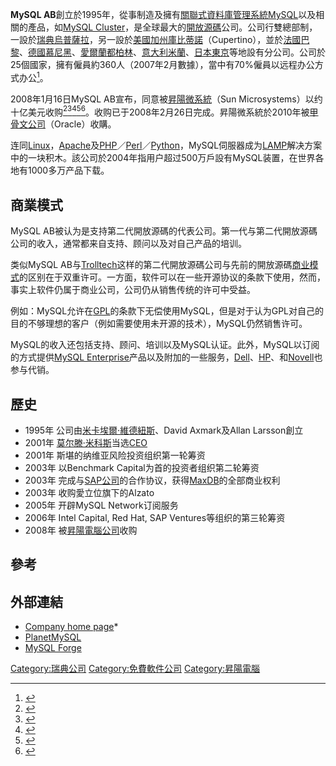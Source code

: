 {{Infobox_Company 
|  company_name   = MySQL AB 
|  company_type   = 私人 
|  company_logo   =  [[File:Database-mysql.svg|90px]]
|  company_slogan = To make superior data management available and affordable for all 
|  foundation     = 1995 
|  location       = 瑞典烏普薩拉及美國加州庫比蒂諾 
|  key_people     = [[莫尔滕·米科斯|莫尔滕·米科斯]], CEO<br />Dennis Wolf CFO and EVP<br />[[Mark_C._Burton|Mark C. Burton]], EVP Sales<br /> [[Zack_Urlocker|Zack Urlocker]], EVP Products<br />[[Kaj_Arnö|Kaj Arnö]], VP Open Source Community Relations<br />[[Ulf_Sandberg|Ulf Sandberg]], SVP Worldwide Services<br />Clint Smith, VP General Counsel<br />[[Larry_Stefonic|Larry Stefonic]], SVP Asia Pacific<br />[[Kevin_Harvey|Kevin Harvey]], Chairman<br />[[米卡埃尔·维德纽斯|米卡埃尔·维德纽斯]], Founder<br /> [[David_Axmark|David Axmark]], Founder
|  num_employees  = ~360 (2007年2月) 
|  industry       = [[電腦軟件|電腦軟件]], [[資訊科技|資訊科技]]
|  products       = [[MySQL_Server|MySQL Server]]<br />[[MySQL_Cluster|MySQL Cluster]]<br />[[MySQL_Enterprise|MySQL Enterprise]]<br />[[MySQL_Workbench|MySQL Workbench]] 
|  homepage       = [http://www.mysql.com/ www.mysql.com]
|  revenue        = $4千萬 ( [http://news.com.com/MySQL+fills+Oracle-consumed+hole+in+database+-+page+2/2100-1012_3-6058930-2.html CNET News.com], 2006 )
}}
'''MySQL AB'''創立於1995年，從事制造及擁有[[關聯式資料庫管理系統|關聯式資料庫管理系統]][[MySQL|MySQL]]以及相關的產品，如[[MySQL_Cluster|MySQL Cluster]]，是全球最大的[[開放源碼|開放源碼]]公司。公司行雙總部制，一設於[[瑞典|瑞典]][[烏普薩拉|烏普薩拉]]，另一設於[[美國|美國]][[加州|加州]][[庫比蒂諾_(加利福尼亞州)|庫比蒂諾]]（Cupertino），並於[[法國|法國]][[巴黎|巴黎]]、[[德國|德國]][[慕尼黑|慕尼黑]]、[[愛爾蘭|愛爾蘭]][[都柏林|都柏林]]、[[意大利|意大利]][[米蘭|米蘭]]、[[日本|日本]][[東京|東京]]等地設有分公司。公司於25個國家，擁有僱員約360人（2007年2月數據），當中有70%僱員以远程办公方式办公<ref>{{Cite web |url=http://money.cnn.com/2006/05/31/magazines/fortune/mysql_greatteams_fortune/index.htm |title=存档副本 |accessdate=2008-01-17 |archive-date=2010-04-13 |archive-url=https://web.archive.org/web/20100413085723/http://money.cnn.com/2006/05/31/magazines/fortune/mysql_greatteams_fortune/index.htm |dead-url=no }}</ref>。

2008年1月16日MySQL AB宣布，同意被[[昇陽微系統|昇陽微系統]]（Sun Microsystems）以约十亿美元收购<ref>{{cite web |author=Jonathan Schwartz |title=Helping Dolphins Fly |publisher=[[Sun_Microsystems|Sun Microsystems]] |url=http://blogs.sun.com/jonathan/entry/winds_of_change_are_blowing |accessdate=2008-01-16 |deadurl=yes |archiveurl=https://web.archive.org/web/20080117152758/http://blogs.sun.com/jonathan/entry/winds_of_change_are_blowing |archivedate=2008-01-17 }}</ref><ref>{{Cite web |url=http://blogs.mysql.com/kaj/2008/01/16/sun-acquires-mysql/ |title=Sun acquires MySQL |publisher=MySQL AB |date=2008-01-16 |accessdate=2008-01-16 |deadurl=yes |archiveurl=https://web.archive.org/web/20080117020441/http://blogs.mysql.com/kaj/2008/01/16/sun-acquires-mysql/ |archivedate=2008-01-17 }}</ref><ref>{{cite web |title=Sun to Acquire MySQL |publisher='''MySQL AB''' |url=http://mysql.com/news-and-events/sun-to-acquire-mysql.html |accessdate=2008-01-16 |deadurl=yes |archiveurl=https://web.archive.org/web/20110718044718/http://mysql.com/news-and-events/sun-to-acquire-mysql.html |archivedate=2011-07-18 }}</ref><ref>{{cite web |title=Investor Relations - FAQ |publisher=[[Sun_Microsystems|Sun Microsystems]] |url=http://www.sun.com/aboutsun/investor/faq/index.jsp#14 |accessdate=2008-01-16 |archive-date=2009-03-22 |archive-url=https://web.archive.org/web/20090322011007/http://www.sun.com/aboutsun/investor/faq/index.jsp#14 |dead-url=no }}</ref><ref>{{cite web 
 |title=MySQL blogs: Sun acquires MySQL 
 |url=http://blogs.mysql.com/kaj/sun-acquires-mysql.html/ 
 |deadurl=yes 
 |archiveurl=https://web.archive.org/web/20080117145001/http://blogs.mysql.com/kaj/sun-acquires-mysql.html/ 
 |archivedate=2008-01-17 
 |accessdate=2008-01-17 
 }}</ref>。收购已于2008年2月26日完成。昇陽微系統於2010年被[[甲骨文公司|甲骨文公司]]（Oracle）收購。

连同[[Linux|Linux]]，[[Apache_HTTP_Server|Apache]]及[[PHP|PHP]]／[[Perl|Perl]]／[[Python|Python]]，MySQL伺服器成为[[LAMP|LAMP]]解决方案中的一块积木。該公司於2004年指用户超过500万戶設有MySQL装置，在世界各地有1000多万产品下载。

== 商業模式 ==
MySQL AB被认为是支持第二代開放源碼的代表公司。第一代与第二代開放源碼公司的收入，通常都来自支持、顾问以及对自己产品的培训。

类似MySQL AB与[[Trolltech|Trolltech]]这样的第二代開放源碼公司与先前的開放源碼[[商业模式|商业模式]]的区别在于双重许可。一方面，软件可以在一些开源协议的条款下使用，然而，事实上软件仍属于商业公司，公司仍从销售传统的许可中受益。

例如：MySQL允许在[[GPL|GPL]]的条款下无偿使用MySQL，但是对于认为GPL对自己的目的不够理想的客户（例如需要使用未开源的技术），MySQL仍然销售许可。

MySQL的收入还包括支持、顾问、培训以及MySQL认证。此外，MySQL以订阅的方式提供[[MySQL_Enterprise|MySQL Enterprise]]产品以及附加的一些服务，[[Dell|Dell]]、[[HP|HP]]、和[[Novell|Novell]]也参与代销。

== 歷史 ==
* 1995年 公司由[[米卡埃爾·維德紐斯|米卡埃爾·維德紐斯]]、David Axmark及Allan Larsson創立
* 2001年 [[莫尔滕·米科斯|莫尔滕·米科斯]]当选[[CEO|CEO]]
* 2001年 斯堪的纳维亚风险投资组织第一轮筹资
* 2003年 以Benchmark Capital为首的投资者组织第二轮筹资
* 2003年 完成与[[SAP公司|SAP公司]]的合作协议，获得[[MaxDB|MaxDB]]的全部商业权利
* 2003年 收购愛立位旗下的Alzato
* 2005年 开辟MySQL Network订阅服务
* 2006年 Intel Capital, Red Hat, SAP Ventures等组织的第三轮筹资
* 2008年 被[[Sun|昇陽電腦公司]]收购

== 參考 ==
{{reflist}}

== 外部連結 ==
*[http://www.mysql.com Company home page]*{{Wayback|url=http://www.mysql.com/ |date=20051013061822 }}
*[http://www.planetmysql.org PlanetMySQL]{{Wayback|url=http://www.planetmysql.org/ |date=20090224134108 }}
*[https://web.archive.org/web/20120731021100/http://forge.mysql.com/ MySQL Forge]

[[Category:瑞典公司|Category:瑞典公司]]
[[Category:免費軟件公司|Category:免費軟件公司]]
[[Category:昇陽電腦|Category:昇陽電腦]]